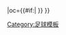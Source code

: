 {{fb team |t=布伦瑞克|tan=布伦瑞克足球俱乐部|tc=GER|abb={{#if:{{{abb|}}}|BRS}}|oc={{#if:{{{oc|}}}|{{{oc}}} }} }}<!--
--><noinclude>[[Category:足球模板]]</noinclude>